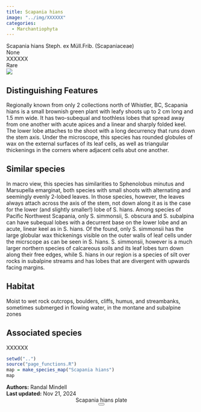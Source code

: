 ```yaml
---
title: Scapania hians
image: "../img/XXXXXX"
categories:
  - Marchantiophyta
---
```


<div class="info-panel">
 <div class="info-top">
  <div class="taxon-scientific"><span class="taxon-name">Scapania hians</span> <span class="taxon-authority">Steph. ex Müll.Frib.</span> <span class="taxon-family">(Scapaniaceae)</span></div>
  <div class="taxon-common">None</div>
 </div>
 <div class="info-bottom">
  <div class="taxon-qnd">XXXXXX</div>
  <div class="taxon-abundance">Rare</div>
 </div>
</div>
<div class="imerss-content-frame">
 <div class="imerss-image-header">
  <div class="imerss-image-holder imerss-column-left" data-toggle="tooltip" style="background-image: url(../img/XXXXXX)" title="XXXXXX">
  </div>

  <div class="imerss-image-holder imerss-column-right" data-toggle="tooltip" style="background-image: url(../img/XXXXXX)" title="XXXXXX">
  </div>
 
 </div>
 <div class="imerss-content-lower">
  <div class="imerss-column-left">
  <div class="tab-microscope" data-micromodal-trigger="modal-plate">
  <img src="../img/bryo guide microscope.png"/>
  </div>

<h2>Distinguishing Features</h2>

Regionally known from only 2 collections north of Whistler, BC, Scapania hians is a small brownish green plant with leafy shoots up to 2 cm long and 1.5 mm wide. It has two-subequal and toothless lobes that spread away from one another with acute apices and a linear and sharply folded keel. The lower lobe attaches to the shoot with a long decurrency that runs down the stem axis. Under the microscope, this species has rounded globules of wax on the external surfaces of its leaf cells, as well as triangular thickenings in the corners where adjacent cells abut one another. 

<h2>Similar species</h2>

In macro view, this species has similarities to Sphenolobus minutus and Marsupella emarginat, both species with small shoots with alternating and seemingly evenly 2-lobed leaves. In those species, however, the leaves always attach across the axis of the stem, not down along it as is the case for the lower (and slightly smaller!) lobe of S. hians. Among species of Pacific Northwest Scapania, only S. simmonsii, S. obscura and S. subalpina can have subequal lobes with a decurrent base on the lower lobe and an acute, linear keel as in S. hians. Of the found, only S. simmonsii has the large globular wax thickenings visible on the outer walls of leaf cells under the micrscope as can be seen in S. hians. S. simmonsii, however is a much larger northern species of calcareous soils and its leaf lobes turn down along their free edges, while S. hians in our region is a species of silt over rocks in subalpine streams and has lobes that are divergent with upwards facing margins. 

<h2>Habitat</h2>

Moist to wet rock outcrops, boulders, cliffs, humus, and streambanks, sometimes submerged in flowing water, in the montane and subalpine zones

<h2>Associated species</h2>

XXXXXX
</div>

<div class="imerss-column-right">

<div class="imerss-image-holder imerss-column-right" data-toggle="tooltip" style="background-image: url(../img/XXXXX)" title="XXXXX">
</div>

<div class="imerss-map-holder">
```r
setwd("..")
source("page_functions.R")
map = make_species_map("Scapania hians")
map
```
</div>

</div>

</div>
</div>

<div class="taxon-footer">
 <div class="taxon-authors"><b>Authors:</b> <span>Randal Mindell</span></div>
 <div class="taxon-update"><b>Last updated:</b> <span>Nov 21, 2024</span></div>
</div>

<div class="modal micromodal-slide" id="modal-plate" aria-hidden="true">
 <div class="modal__overlay" tabindex="-1" data-micromodal-close>
  <div class="modal__container" role="dialog" aria-modal="true" aria-labelledby="modal-plate-title" >
   <header class="modal__header">
   <div class="modal__title" id="modal-plate-title">
  Scapania hians plate
   </div>
   <button class="modal__close" aria-label="Close" data-micromodal-close></button>
   </header>
  <div class="modal__content" id="modal-plate-content">
   <div class="imerss-image-holder" data-toggle="tooltip" style="background-image: url(../img/XXXXX)" title="XXXXX">
  </div>
  </div>
  </div>
 </div>
</div>

<script src="../js/micromodal.min.js"></script>
<link href="../css/style-taxon.css" rel="stylesheet">
<link href="../css/micromodal.css" rel="stylesheet">

<script>
MicroModal.init();
</script>

